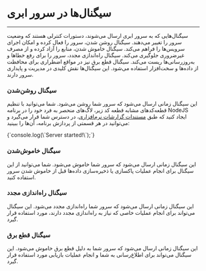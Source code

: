 

<Layout>
<Head>
<title>مستندات آشنایی با سیگنال‌های سرور ابری - لیارا</title>
<meta property="og:title" content="مستندات خدمات رایانش ابری لیارا" />
<meta property="og:description" content="مستندات مربوط به آشنایی با سیگنال‌ها در سرور ابری در لیارا"  />
<meta property="og:image" content="https://files.liara.ir/liara/logos/liara-poster.jpg" />
</Head>

# سیگنال‌ها در سرور ابری
<hr className="mb-2" />

سیگنال‌هایی که به سرور ابری ارسال می‌شوند، دستورات کنترلی هستند که وضعیت سرور را تغییر می‌دهند. سیگنال روشن شدن، سرور را فعال کرده و امکان اجرای سرویس‌ها را فراهم می‌کند. سیگنال خاموش شدن، منابع را آزاد کرده و از مصرف غیرضروری جلوگیری می‌کند. سیگنال راه‌اندازی مجدد، سرور را برای رفع خطاها و به‌روزرسانی‌ها ریست می‌کند. سیگنال قطع برق نیز در مواقع اضطراری برای محافظت از داده‌ها و سخت‌افزار استفاده می‌شود. این سیگنال‌ها نقش کلیدی در مدیریت و پایداری سرور دارند.



### سیگنال روشن‌شدن
این سیگنال زمانی ارسال می‌شود که سرور شما روشن می‌شود. شما می‌توانید با تنظیم قطعه‌کدهای مشابه قطعه کد زیر، لاگ‌های منحصر به فرد خود را در برنامه NodeJS ایجاد کنید که طبق <a href="/paas/details/observations/software" className="text-[#2196f3] ">مستندات گزارشات نرم‌افزاری</a>، در دسترس شما قرار می‌گیرد و می‌توانید در هر قسمتی از پردازش برنامه، آن‌ها را ببینید:

<div className="h-2" />
<div dir='ltr'>
    <Highlight className="js">
        {`console.log(\`Server started!\`);`}
    </Highlight>
</div>
<div className="h-2" />

### سیگنال خاموش‌شدن
این سیگنال زمانی ارسال می‌شود که سرور شما خاموش می‌شود. شما می‌توانید از این سیگنال برای انجام عملیات پاکسازی یا ذخیره‌سازی داده‌ها قبل از خاموش شدن سرور استفاده کنید.

### سیگنال راه‌اندازی مجدد
این سیگنال زمانی ارسال می‌شود که سرور شما راه‌اندازی مجدد می‌شود. این سیگنال می‌تواند برای انجام عملیات خاصی که نیاز به راه‌اندازی مجدد دارند، مورد استفاده قرار گیرد.

### سیگنال قطع برق
این سیگنال زمانی ارسال می‌شود که سرور شما به دلیل قطع برق خاموش می‌شود. این سیگنال می‌تواند برای اطلاع‌رسانی به شما و انجام عملیات بازیابی مورد استفاده قرار گیرد.

</Layout>